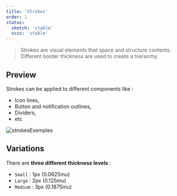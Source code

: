 ```yaml
---
title: 'Strokes'
order: 1
status:
  sketch: 'stable'
  scss: 'stable'
---
```


> Strokes are visual elements that space and structure contents. Different border thickness are used to create a hierarchy.

## Preview

Strokes can be applied to different components like :

- Icon lines,
- Button and notification outlines,
- Dividers,
- etc

![strokesExemples](StrokesExemples.png)

## Variations

There are **three different thickness levels** :

- `Small` : 1px (0.0625mu)
- `Large` : 2px (0.125mu)
- `Medium` : 3px (0.1875mu)
